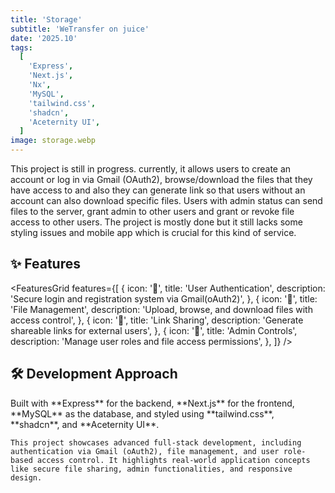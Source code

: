 ```yaml
---
title: 'Storage'
subtitle: 'WeTransfer on juice'
date: '2025.10'
tags:
  [
    'Express',
    'Next.js',
    'Nx',
    'MySQL',
    'tailwind.css',
    'shadcn',
    'Aceternity UI',
  ]
image: storage.webp
---
```


This project is still in progress. currently, it allows users to create an account or log in via Gmail (OAuth2), browse/download the files that they have access to and also they can generate link so that users without an account can also download specific files. Users with admin status can send files to the server, grant admin to other users and grant or revoke file access to other users. The project is mostly done but it still lacks some styling issues and mobile app which is crucial for this kind of service.

<MdxImage src="/storage.webp" alt="dashboard of storage system" />

## ✨ Features

<FeaturesGrid
  features={[
    {
      icon: '🔐',
      title: 'User Authentication',
      description: 'Secure login and registration system via Gmail(oAuth2)',
    },
    {
      icon: '📂',
      title: 'File Management',
      description: 'Upload, browse, and download files with access control',
    },
    {
      icon: '🔗',
      title: 'Link Sharing',
      description: 'Generate shareable links for external users',
    },
    {
      icon: '👥',
      title: 'Admin Controls',
      description: 'Manage user roles and file access permissions',
    },
  ]}
/>

## 🛠️ Development Approach

<InfoBox>
    Built with **Express** for the backend, **Next.js** for the frontend, **MySQL** as the database, and styled using **tailwind.css**, **shadcn**, and **Aceternity UI**.

    This project showcases advanced full-stack development, including authentication via Gmail (oAuth2), file management, and user role-based access control. It highlights real-world application concepts like secure file sharing, admin functionalities, and responsive design.

</InfoBox>

<ProjectCTA
  url="https://github.com/majkser/storage-monorepo"
  label="View Project Code"
/>
